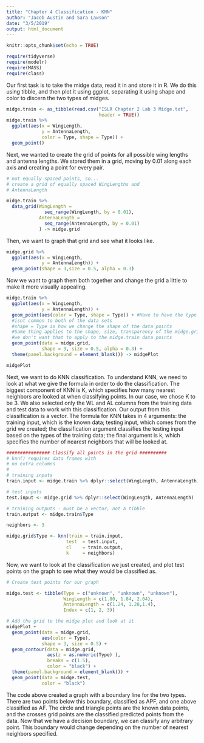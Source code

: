 ```yaml
---
title: "Chapter 4 Classification - KNN"
author: "Jacob Austin and Sara Lawson"
date: "3/5/2019"
output: html_document
---
```


```r
knitr::opts_chunk$set(echo = TRUE)

require(tidyverse)
require(modelr)
require(MASS)
require(class)

```

Our first task is to take the midge data, read it in and store it in R. We do this using tibble, and then plot it using ggplot, separating it using shape and color to discern the two types of midges. 

```r
midge.train <- as_tibble(read.csv("ISLR Chapter 2 Lab 3 Midge.txt",
                                  header = TRUE))
midge.train %>% 
  ggplot(aes(x = WingLength, 
             y = AntennaLength,
             color = Type, shape = Type)) +
  geom_point()

```


Next, we wanted to create the grid of points for all possible wing lengths and antenna lengths. We stored them in a grid, moving by 0.01 along each axis and creating a point for every pair. 
```r
# not equally spaced points, so...
# create a grid of equally spaced WingLengths and
# AntennaLength

midge.train %>% 
  data_grid(WingLength = 
              seq_range(WingLength, by = 0.01),
            AntennaLength = 
              seq_range(AntennaLength, by = 0.01)
            ) -> midge.grid
```

Then, we want to graph that grid and see what it looks like.
```r

midge.grid %>% 
  ggplot(aes(x = WingLength, 
             y = AntennaLength)) +
  geom_point(shape = 3,size = 0.5, alpha = 0.3)
```


Now we want to graph them both together and change the grid a little to make it more visually appealing.

```r
midge.train %>% 
  ggplot(aes(x = WingLength, 
             y = AntennaLength)) +
  geom_point(aes(color = Type, shape = Type)) + #Have to have the type on a separate line because it 
  #isnt common to both of the data sets
  #shape = Type is how we change the shape of the data points
  #Same thing applies to the shape, size, transparency of the midge.grid, since
  #we don't want that to apply to the midge.train data points
  geom_point(data = midge.grid,
             shape = 3, size = 0.5, alpha = 0.3) +
  theme(panel.background = element_blank()) -> midgePlot

midgePlot
```


Next, we want to do KNN classification. To understand KNN, we need to look at what we give the formula in order to do the classification. The biggest component of KNN is K, which specifies how many nearest neighbors are looked at when classifying points. In our case, we chose K to be 3. We also selected only the WL and AL columns from the training data and test data to work with this classification. Our output from this classification is a vector. The formula for KNN takes in 4 arguments: the training input, which is the known data; testing input, which comes from the grid we created; the classification argument classifies the testing input based on the types of the training data; the final argument is k, which specifies the number of nearest neighbors that will be looked at. 
```r
################ Classify all points in the grid ##########
# knn() requires data frames with
# no extra columns
# 
# training inputs
train.input <- midge.train %>% dplyr::select(WingLength, AntennaLength)

# test inputs
test.input <- midge.grid %>% dplyr::select(WingLength, AntennaLength)

# training outputs - must be a vector, not a tibble
train.output <- midge.train$Type

neighbors <- 3

midge.grid$Type <- knn(train = train.input, 
                      test  = test.input, 
                      cl    = train.output, 
                      k     = neighbors)

```


Now, we want to look at the classification we just created, and plot test points on the graph to see what they would be classified as. 
```r

# Create test points for our graph

midge.test <- tibble(Type = c("unknown", "unknown", "unknown"),
                     WingLength = c(1.80, 1.84, 2.04),
                     AntennaLength = c(1.24, 1.28,1.4),
                     Index = c(1, 2, 3))

# Add the grid to the midge plot and look at it
midgePlot +
  geom_point(data = midge.grid,
             aes(color = Type),
             shape = 3, size = 0.5) +
  geom_contour(data = midge.grid, 
               aes(z = as.numeric(Type) ),
               breaks = c(1.5),
               color = "black") +
  theme(panel.background = element_blank()) +
  geom_point(data = midge.test,
             color = "black")


```

The code above created a graph with a boundary line for the two types. There are two points below this boundary, classified as APF, and one above classified as AF. The circle and triangle points are the known data points, and the crosses grid points are the classified predicted points from the data. Now that we have a decision boundary, we can classify any arbitrary point. This boundary would change depending on the number of nearest neighbors specified. 

